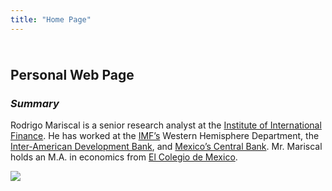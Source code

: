 ```yaml
---
title: "Home Page"
---
```


<style type="text/css">
.title {
  display: none;
}

#getting-started img {
  margin-right: 20px;
}

</style>

<div class="row" style="padding-top: 10px;">
<div class="col-sm-20">

# **Personal Web Page**

### *Summary*

Rodrigo Mariscal is a senior research analyst at the [Institute of International Finance](https://www.iif.com/). He has worked at the [IMF's](http://www.imf.org/external/index.htm) Western Hemisphere Department, the [Inter-American Development Bank](https://www.iadb.org/), and [Mexico’s Central Bank](http://www.banxico.org.mx/). Mr. Mariscal holds an M.A. in economics from [El Colegio de Mexico](https://www.colmex.mx/).

</div>
<div class="col-sm-20">

![](img/leaves.png)



